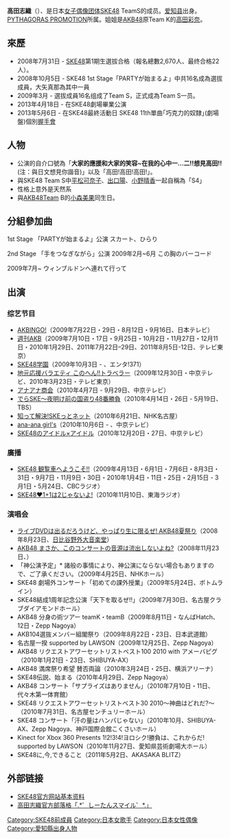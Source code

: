 {{blpunsourced|time=2020-01-26}}
{{roughtranslation|time=2020-01-26}}
{{藝人
|姓名 = 高田志織
|類型 = 女歌手
|圖片 = 
|圖片尺寸 = 
|圖片簡介 = 
|原名 = 
|外文名 = 高田 志織
|外文 =  ja
|羅馬拼音 = Takada Shiori
|英文名 = 
|暱稱 = {{lang|ja|しーたん}}
|其他藝名 = 
|國籍 = {{JPN}}
|出生日期 = {{Birth date and age|1990|7|19}}
|出生地點 = {{JPN}}[[爱知县|爱知县]]
|逝世日期 = 
|逝世地點 = 
|職業 = 
|語言 = 
|教育程度 = 
|宗教信仰 =
|配偶 = 
|兒女 = 
|父母 = 
|音樂類型 = 
|演奏樂器 = 
|出身地 = 
|出道作 = 
|出道日期 = 2008年10月5日
|代表作 = 
|活躍年代 = 
|唱片公司 = 
|經紀公司 = ピタゴラスプロモーション
|網站 = 
|相關團體 = 
|獎項 = 
|IMDb = 
}}
{{japanese|japanese=高田志織|kana=たかだ しおり|romaji=Takada Shiori}}

'''高田志織'''（{{bd|1990年|7月19日}}）、是日本[[女子偶像团体|女子偶像团体]][[SKE48|SKE48]] TeamS的成员。[[爱知县|爱知县]]出身。[[PYTHAGORAS_PROMOTION|PYTHAGORAS PROMOTION]]所属。姐姐是[[AKB48|AKB48]]原Team K的[[高田彩奈|高田彩奈]]。

== 來歷 ==
* 2008年7月31日 - [[SKE48|SKE48]]第1期生選拔合格（報名總數2,670人、最终合格22人）。
* 2008年10月5日 - SKE48 1st Stage「PARTYが始まるよ」中共16名成為選拔成員，大矢真那為其中一員
* 2009年3月 - 選拔成員16名组成了Team S，正式成為Team S一员。
* 2013年4月18日 - 在SKE48劇場畢業公演
* 2013年5月6日 - 在SKE48最終活動日 SKE48 11th單曲｢巧克力的奴隸｣(劇場盤)個別[[握手會|握手會]]

== 人物 ==
* 公演的自介口號為「'''大家的應援和大家的笑容~在我的心中一...二!!想見高田!!'''(注：與日文想見你諧音)」以及「高田!高田!高田!」。
* 與SKE48 Team S中[[平松可奈子|平松可奈子]]、[[出口陽|出口陽]]、[[小野晴香|小野晴香]]一起自稱為「S4」
* 性格上意外是天然系
* 與[[AKB48|AKB48]]Team B的[[小森美果|小森美果]]同生日。

== 分組參加曲 ==
1st Stage 「PARTYが始まるよ」公演
スカート、ひらり

2nd Stage 「手をつなぎながら」公演
2009年2月~6月
この胸のバーコード

2009年7月~
ウィンブルドンへ連れて行って

== 出演 ==
===综艺节目===
* [[AKBINGO!|AKBINGO!]]（2009年7月22日・29日・8月12日・9月16日、日本テレビ）
* [[週刊AKB|週刊AKB]]（2009年7月10日・17日・9月25日・10月2日・11月27日・12月11日・2010年1月29日、2011年7月22日–29日、2011年8月5日-12日、テレビ東京）
* [[SKE48学園|SKE48学園]]（2009年10月3日 - 、エンタ!371）
* [[地元応援バラエティ_このへん!!トラベラー|地元応援バラエティ このへん!!トラベラー]]（2009年12月30日・中京テレビ、2010年3月23日・テレビ東京）
* [[アナアナ商会|アナアナ商会]]（2010年4月7日 - 9月29日、中京テレビ）
* [[でらSKE〜夜明け前の国盗り48番勝負|でらSKE〜夜明け前の国盗り48番勝負]]（2010年4月14日・26日 - 5月19日、TBS）
* [[知って解決!SKEっとネット|知って解決!SKEっとネット]]（2010年6月21日、NHK名古屋）
* [[ana-ana_girl's|ana-ana girl's]]（2010年10月6日 - 、中京テレビ）
* [[SKE48のアイドル×アイドル|SKE48のアイドル×アイドル]]（2010年12月20日・27日、中京テレビ）

=== 廣播 ===
* [[SKE48_観覧車へようこそ!!|SKE48 観覧車へようこそ!!]]（2009年4月13日・6月1日・7月6日・8月3日・31日・9月7日・11月9日・30日・2010年1月4日・11日・25日・2月15日 - 3月1日・5月24日、CBCラジオ）
* [[SKE48♥1+1は2じゃないよ!|SKE48♥1+1は2じゃないよ!]]（2010年11月10日、東海ラジオ）

=== 演唱会 ===
*[[ライブDVDは出るだろうけど、やっぱり生に限るぜ!_AKB48夏祭り|ライブDVDは出るだろうけど、やっぱり生に限るぜ! AKB48夏祭り]]（2008年8月23日、[[日比谷野外音楽堂|日比谷野外大音楽堂]]）
*[[AKB48_まさか、このコンサートの音源は流出しないよね?|AKB48 まさか、このコンサートの音源は流出しないよね?]]（2008年11月23日、）
* 「神公演予定」* 諸般の事情により、神公演にならない場合もありますので、ご了承ください。（2009年4月25日、NHKホール）
* SKE48 劇場外コンサート「初めての課外授業」（2009年5月24日、ボトムライン）
* SKE48結成1周年記念公演「天下を取るぜ!!」（2009年7月30日、名古屋クラブダイアモンドホール）
* AKB48 分身の術ツアー teamK・teamB（2009年8月11日・なんばHatch、12日・Zepp Nagoya）
* AKB104選抜メンバー組閣祭り（2009年8月22日・23日、日本武道館）
* 名古屋一揆 supported by LAWSON（2009年12月25日、Zepp Nagoya）
* AKB48 リクエストアワーセットリストベスト100 2010 with アメーバピグ（2010年1月21日 - 23日、SHIBUYA-AX）
* AKB48 満席祭り希望 賛否両論（2010年3月24日・25日、横浜アリーナ）
* SKE48伝説、始まる（2010年4月29日、Zepp Nagoya）
* AKB48 コンサート「サプライズはありません」（2010年7月10日・11日、代々木第一体育館）
* SKE48 リクエストアワーセットリストベスト30 2010〜神曲はどれだ?〜（2010年7月31日、名古屋センチュリーホール）
* SKE48 コンサート「汗の量はハンパじゃない」（2010年10月、SHIBUYA-AX、Zepp Nagoya、神戸国際会館こくさいホール）
* Kinect for Xbox 360 Presents 1!2!3!4!ヨロシク!勝負は、これからだ! supported by LAWSON（2010年11月27日、愛知県芸術劇場大ホール）
* SKE48に,今,できること（2011年5月2日、AKASAKA BLITZ）

== 外部链接==
*[http://www.ske48.co.jp/memberinfo/profile.php?id=takada_shihori SKE48官方网站基本资料] {{Wayback|url=http://www.ske48.co.jp/memberinfo/profile.php?id=takada_shihori |date=20090619235611 }}
*[http://www.ske48.co.jp/blog/?writer=takada_shihori 高田志織官方部落格「.*゜しーたんスマイル゜*.」]

{{SKE48}}

{{DEFAULTSORT:Takada Shiori}}

[[Category:SKE48前成員|Category:SKE48前成員]]
[[Category:日本女歌手|Category:日本女歌手]]
[[Category:日本女性偶像|Category:日本女性偶像]]
[[Category:愛知縣出身人物|Category:愛知縣出身人物]]